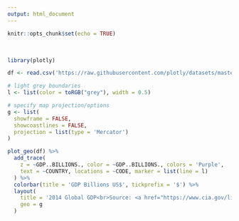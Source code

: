 ```yaml
---
output: html_document
---
```


```r
knitr::opts_chunk$set(echo = TRUE)
```

<br>
``` r
library(plotly)

df <- read.csv('https://raw.githubusercontent.com/plotly/datasets/master/2014_world_gdp_with_codes.csv')

# light grey boundaries
l <- list(color = toRGB("grey"), width = 0.5)

# specify map projection/options
g <- list(
  showframe = FALSE,
  showcoastlines = FALSE,
  projection = list(type = 'Mercator')
)

plot_geo(df) %>%
  add_trace(
    z = ~GDP..BILLIONS., color = ~GDP..BILLIONS., colors = 'Purple',
    text = ~COUNTRY, locations = ~CODE, marker = list(line = l)
  ) %>%
  colorbar(title = 'GDP Billions US$', tickprefix = '$') %>%
  layout(
    title = '2014 Global GDP<br>Source: <a href="https://www.cia.gov/library/publications/the-world-factbook/fields/2195.html">CIA World Factbook</a>',
    geo = g
  )


```



